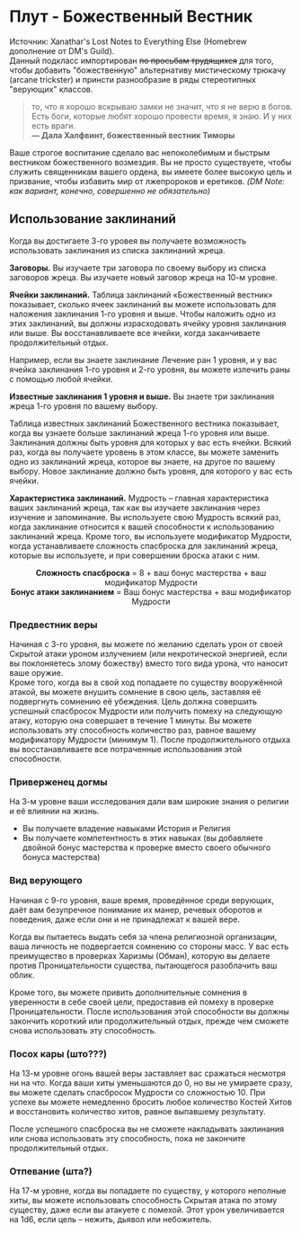# Плут - Божественный Вестник
Источник: Xanathar's Lost Notes to Everything Else (Homebrew дополнение от DM's Guild).  
Данный подкласс импортирован ~~по просьбам трудящихся~~ для того, чтобы добавить "божественную" альтернативу мистическому трюкачу (arcane trickster)
и принсти разнообразие в ряды стереотипных "верующих" классов.

> то, что я хорошо вскрываю замки не значит, что я не верю в богов. Есть боги, которые любят хорошо провести время, я знаю. И у них есть враги.  
  **— Дала Халфвинт, божественный вестник Тиморы**

Ваше строгое воспитание сделало вас непоколебимым и быстрым вестником божественного возмездия. 
Вы не просто существуете, чтобы служить священникам вашего ордена, вы имеете более высокую цель и призвание, чтобы избавить мир 
от лжепророков и еретиков. _(DM Note: как вариант, конечно, совершенно не обязательно)_

## Использование заклинаний
Когда вы достигаете 3-го уровея вы получаете возможность использовать заклинания из списка заклинаний жреца.  

**Заговоры.** 
Вы изучаете три заговора по своему выбору из списка заговоров жреца. Вы изучаете новый заговор жреца на 10-м уровне.

**Ячейки заклинаний.** 
Таблица заклинаний «Божественный вестник» показывает, сколько ячеек заклинаний вы можете использовать для наложения заклинания 1-го уровня и выше. Чтобы наложить одно из этих заклинаний, вы должны израсходовать ячейку уровня заклинания или выше. Вы восстанавливаете все ячейки, когда заканчиваете продолжительный отдых.  

Например, если вы знаете заклинание Лечение ран 1 уровня, и у вас ячейка заклинания 1-го уровня и 2-го уровня, вы можете излечить раны с помощью любой ячейки.

**Известные заклинания 1 уровня и выше.** Вы знаете три заклинания жреца 1-го уровня по вашему выбору. 

Таблица известных заклинаний Божественного вестника показывает, когда вы узнаете больше заклинаний жреца 1-го уровня или выше. Заклинания должны быть уровня для которых у вас есть ячейки. Всякий раз, когда вы получаете уровень в этом классе, вы можете заменить одно из заклинаний жреца, которое вы знаете, на другое по вашему выбору. Новое заклинание должно быть уровня, для которого у вас есть ячейки.

**Характеристика заклинаний.** Мудрость – главная характеристика ваших заклинаний жреца, так как вы изучаете заклинания через изучение и запоминание. Вы используете свою Мудрость всякий раз, когда заклинание относится к вашей способности к использованию заклинаний жреца. Кроме того, вы используете модификатор Мудрости, когда устанавливаете сложность спасброска для заклинаний жреца, которые вы используете, и при совершении броска атаки с ним.

<p style="text-align: center">
<strong>Сложность спасброска</strong> = 8 + ваш бонус мастерства + ваш модификатор Мудрости<br/>
<strong>Бонус атаки заклинанием</strong> = Ваш бонус мастерства + ваш модификатор Мудрости
</p>

### Предвестник веры
Начиная с 3-го уровня, вы можете по желанию сделать урон от своей Скрытой атаки уроном излучением 
(или некротической энергией, если вы поклоняетесь злому божеству) вместо того вида урона, что наносит ваше оружие.  
Кроме того, когда вы в свой ход попадаете по существу вооружённой атакой, вы можете внушить сомнение в свою цель, заставляя её подвергнуть сомнению её убеждения. Цель должна совершить успешный спасбросок Мудрости или получить помеху на следующую атаку, которую она совершает в течение 1 минуты. Вы можете использовать эту способность количество раз, равное вашему модификатору Мудрости (минимум 1). После продолжительного отдыха вы восстанавливаете все потраченные использования этой способности.

### Приверженец догмы
На 3-м уровне ваши исследования дали вам широкие знания о религии и её влиянии на жизнь.  
- Вы получаете владение навыками История и Религия
- Вы получаете компетентность в этих навыках (вы добавляете двойной бонус мастерства к проверке вместо своего обычного бонуса мастерства)

### Вид верующего
Начиная с 9-го уровня, ваше время, проведённое среди верующих, даёт вам безупречное понимание их манер, речевых оборотов и поведения, даже если они и не принадлежат к вашей вере.

Когда вы пытаетесь выдать себя за члена религиозной организации, ваша личность не подвергается сомнению со стороны масс. У вас есть преимущество в проверках Харизмы (Обман), которую вы делаете против Проницательности существа, пытающегося разоблачить ваш облик.

Кроме того, вы можете привить дополнительные сомнения в уверенности в себе своей цели, предоставив ей помеху в проверке Проницательности. После использования этой способности вы должны закончить короткий или продолжительный отдых, прежде чем сможете снова использовать эту способность.

### Посох кары (што???)
На 13-м уровне огонь вашей веры заставляет вас сражаться несмотря ни на что. Когда ваши хиты уменьшаются до 0, но вы не умираете сразу, вы можете сделать спасбросок Мудрости со сложностью 10. При успехе вы можете немедленно бросить любое количество Костей Хитов и восстановить количество хитов, равное выпавшему результату.

После успешного спасброска вы не сможете накладывать заклинания или снова использовать эту способность, пока не закончите продолжительный отдых.

### Отпевание (шта?)
На 17-м уровне, когда вы попадаете по существу, у которого неполные хиты, вы можете использовать способность Скрытая атака по этому существу, даже если вы атакуете с помехой. Этот урон увеличивается на 1d6, если цель – нежить, дьявол или небожитель.